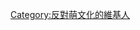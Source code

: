 {{Userbox
  |border-c = #ffb466
  |border-s = 1
  |id-c     = #FFFFFF
  |id-s     = 20
  |id-fc    = #000000
  |info-c   = #ffe496
  |info-s   = 10
  |info-fc  = #000000
  |id       = <del>萌</del>
  |info     = 這個用戶'''反對[[萌|萌文化]]'''。
}}<includeonly>[[Category:反對萌文化的維基人]]</includeonly>